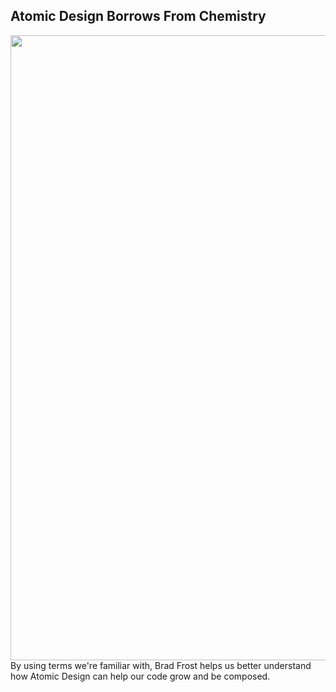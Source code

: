 
<Layout>

## Atomic Design Borrows From Chemistry

<img src="http://atomicdesign.bradfrost.com/images/content/atomic-design-process.png" width="1000" />

<Notes>
By using terms we're familiar with, Brad Frost helps us better understand how Atomic Design can help our code grow and be composed.
</Notes>

</Layout>